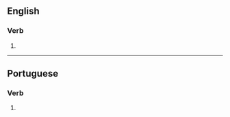 ==English==

===Verb===
{{head|en|verb form}}

# {{en-third-person singular of|vandalize}}

----

==Portuguese==

===Verb===
{{head|pt|verb form}}

# {{pt-verb-form-of|vandalizar}}